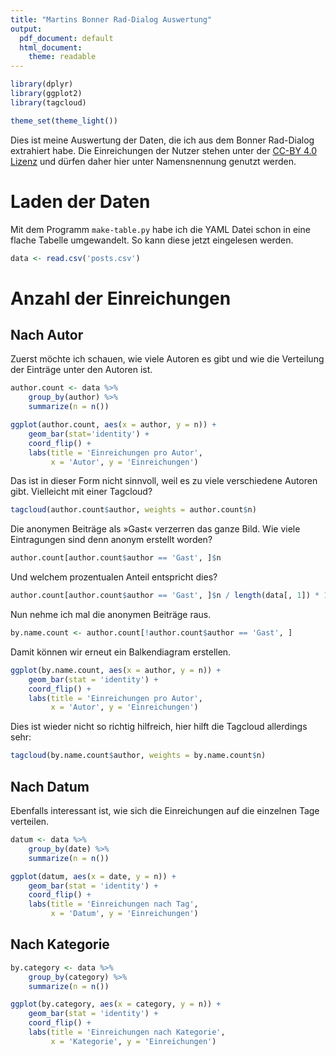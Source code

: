 ```yaml
---
title: "Martins Bonner Rad-Dialog Auswertung"
output:
  pdf_document: default
  html_document:
    theme: readable
---
```


```r
library(dplyr)
library(ggplot2)
library(tagcloud)

theme_set(theme_light())
```

Dies ist meine Auswertung der Daten, die ich aus dem Bonner Rad-Dialog extrahiert habe. Die Einreichungen der Nutzer stehen unter der [CC-BY 4.0 Lizenz](https://creativecommons.org/licenses/by/4.0/) und dürfen daher hier unter Namensnennung genutzt werden.

# Laden der Daten

Mit dem Programm `make-table.py` habe ich die YAML Datei schon in eine flache Tabelle umgewandelt. So kann diese jetzt eingelesen werden.

```r
data <- read.csv('posts.csv')
```

# Anzahl der Einreichungen

## Nach Autor

Zuerst möchte ich schauen, wie viele Autoren es gibt und wie die Verteilung der Einträge unter den Autoren ist.

```r
author.count <- data %>%
    group_by(author) %>%
    summarize(n = n())

ggplot(author.count, aes(x = author, y = n)) +
    geom_bar(stat='identity') +
    coord_flip() +
    labs(title = 'Einreichungen pro Autor',
         x = 'Autor', y = 'Einreichungen')
```

Das ist in dieser Form nicht sinnvoll, weil es zu viele verschiedene Autoren gibt. Vielleicht mit einer Tagcloud?

```r
tagcloud(author.count$author, weights = author.count$n)
```

Die anonymen Beiträge als »Gast« verzerren das ganze Bild. Wie viele Eintragungen sind denn anonym erstellt worden?

```r
author.count[author.count$author == 'Gast', ]$n
```

Und welchem prozentualen Anteil entspricht dies?

```r
author.count[author.count$author == 'Gast', ]$n / length(data[, 1]) * 100
```

Nun nehme ich mal die anonymen Beiträge raus.

```r
by.name.count <- author.count[!author.count$author == 'Gast', ]
```

Damit können wir erneut ein Balkendiagram erstellen.

```r
ggplot(by.name.count, aes(x = author, y = n)) +
    geom_bar(stat = 'identity') +
    coord_flip() +
    labs(title = 'Einreichungen pro Autor',
         x = 'Autor', y = 'Einreichungen')
```

Dies ist wieder nicht so richtig hilfreich, hier hilft die Tagcloud allerdings sehr:

```r
tagcloud(by.name.count$author, weights = by.name.count$n)
```

## Nach Datum

Ebenfalls interessant ist, wie sich die Einreichungen auf die einzelnen Tage verteilen.

```r
datum <- data %>%
    group_by(date) %>%
    summarize(n = n())

ggplot(datum, aes(x = date, y = n)) +
    geom_bar(stat = 'identity') +
    coord_flip() +
    labs(title = 'Einreichungen nach Tag',
         x = 'Datum', y = 'Einreichungen')
```

## Nach Kategorie

```r
by.category <- data %>%
    group_by(category) %>%
    summarize(n = n())

ggplot(by.category, aes(x = category, y = n)) +
    geom_bar(stat = 'identity') +
    coord_flip() +
    labs(title = 'Einreichungen nach Kategorie',
         x = 'Kategorie', y = 'Einreichungen')
```

